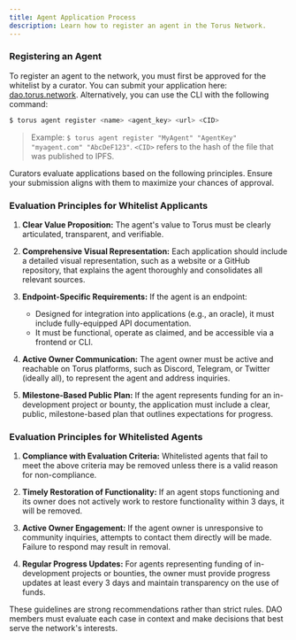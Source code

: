 ```yaml
---
title: Agent Application Process
description: Learn how to register an agent in the Torus Network.
---
```



### Registering an Agent

To register an agent to the network, you must first be approved for the whitelist by a curator. You can submit your application here: [dao.torus.network](https://dao.torus.network/). Alternatively, you can use the CLI with the following command:

```bash 
$ torus agent register <name> <agent_key> <url> <CID>
```
> Example: `$ torus agent register "MyAgent" "AgentKey" "myagent.com" "AbcDeF123"`.
> `<CID>` refers to the hash of the file that was published to IPFS.

Curators evaluate applications based on the following principles. Ensure your submission aligns with them to maximize your chances of approval.

### Evaluation Principles for Whitelist Applicants

<Steps>

1. **Clear Value Proposition:** 
  The agent's value to Torus must be clearly articulated, transparent, and verifiable.

2. **Comprehensive Visual Representation:** 
  Each application should include a detailed visual representation, such as a website or a GitHub repository, that explains the agent thoroughly and consolidates all relevant sources.

3. **Endpoint-Specific Requirements:**
  If the agent is an endpoint:
   <ul>
     <li>
       Designed for integration into applications (e.g., an oracle), it must include fully-equipped API documentation.
     </li>
     <li>
       It must be functional, operate as claimed, and be accessible via a frontend or CLI.
     </li>
   </ul>

4. **Active Owner Communication:**
  The agent owner must be active and reachable on Torus platforms, such as Discord, Telegram, or Twitter (ideally all), to represent the agent and address inquiries.
  
5. **Milestone-Based Public Plan:**
  If the agent represents funding for an in-development project or bounty, the application must include a clear, public, milestone-based plan that outlines expectations for progress.

</Steps>

### Evaluation Principles for Whitelisted Agents

<Steps>

1. **Compliance with Evaluation Criteria:**
  Whitelisted agents that fail to meet the above criteria may be removed unless there is a valid reason for non-compliance.

2. **Timely Restoration of Functionality:**
  If an agent stops functioning and its owner does not actively work to restore functionality within 3 days, it will be removed.

3. **Active Owner Engagement:** 
  If the agent owner is unresponsive to community inquiries, attempts to contact them directly will be made. Failure to respond may result in removal.

4. **Regular Progress Updates:** 
  For agents representing funding of in-development projects or bounties, the owner must provide progress updates at least every 3 days and maintain transparency on the use of funds.

</Steps>

<Aside type="note">
  These guidelines are strong recommendations rather than strict rules.
  DAO members must evaluate each case in context and make decisions that best serve the network's interests.
</Aside>
